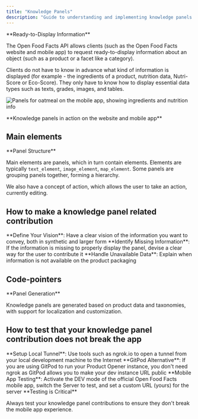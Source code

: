 ```yaml
---
title: "Knowledge Panels"
description: "Guide to understanding and implementing knowledge panels that provide ready-to-display product information in Open Food Facts API"
---
```



<Callout type="info">
**Ready-to-Display Information**

The Open Food Facts API allows clients (such as the Open Food Facts website and mobile app) to request ready-to-display information about an object (such as a product or a facet like a category).
</Callout>

Clients do not have to know in advance what kind of information is displayed (for example - the ingredients of a product, nutrition data, Nutri-Score or Eco-Score). They only have to know how to display essential data types such as texts, grades, images, and tables.

![Panels for oatmeal on the mobile app, showing ingredients and nutrition info](/images/knowledge-panels-in-action.png)

<Callout>
**Knowledge panels in action on the website and mobile app**
</Callout>

## Main elements

<Callout type="info">
**Panel Structure**

Main elements are panels, which in turn contain elements. Elements are typically `text_element`, `image_element`, `map_element`. Some panels are grouping panels together, forming a hierarchy.
</Callout>

We also have a concept of action, which allows the user to take an action, currently editing.

<Card href="/docs/Product-Opener/v2#cmp--schemas-knowledge_panels" title="Knowledge Panels JSON Schema" description="Complete structure of the knowledge panels data returned by the API" />

<Card href="/docs/Product-Opener/v2#get-/api/v2/product/-barcode--fields-knowledge_panels" title="API Reference" description="Getting Knowledge panels for a specific product by barcode" />

## How to make a knowledge panel related contribution

<Steps>
<Step>
**Define Your Vision**: Have a clear vision of the information you want to convey, both in synthetic and larger form
</Step>
<Step>
**Identify Missing Information**: If the information is missing to properly display the panel, devise a clear way for the user to contribute it
</Step>
<Step>
**Handle Unavailable Data**: Explain when information is not available on the product packaging
</Step>
</Steps>

## Code-pointers

<Cards>
<Card title="Environment Templates" description="templates/api/knowledge-panels/environment/label.tt.json" />
<Card title="Contribution Logic" description="lib/ProductOpener/KnowledgePanelsContribution.pm" />
<Card title="Product Panels" description="lib/ProductOpener/KnowledgePanels.pm - for products" />
<Card title="Facet Panels" description="lib/ProductOpener/KnowledgePanelsTags.pm - for facets" />
</Cards>

<Callout type="info">
**Panel Generation**

Knowledge panels are generated based on product data and taxonomies, with support for localization and customization.
</Callout>

## How to test that your knowledge panel contribution does not break the app

<Steps>
<Step>
**Setup Local Tunnel**: Use tools such as ngrok.io to open a tunnel from your local development machine to the Internet
</Step>
<Step>
**GitPod Alternative**: If you are using GitPod to run your Product Opener instance, you don't need ngrok as GitPod allows you to make your dev instance URL public
</Step>
<Step>
**Mobile App Testing**: Activate the DEV mode of the official Open Food Facts mobile app, switch the Server to test, and set a custom URL (yours) for the server
</Step>
</Steps>

<Callout type="warning">
**Testing is Critical**

Always test your knowledge panel contributions to ensure they don't break the mobile app experience.
</Callout>

